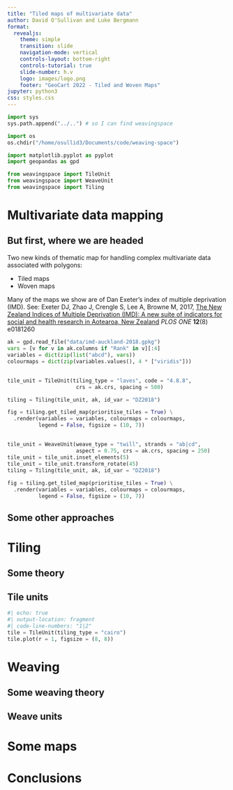 ```yaml
---
title: "Tiled maps of multivariate data"
author: David O'Sullivan and Luke Bergmann
format: 
  revealjs:
    theme: simple
    transition: slide
    navigation-mode: vertical
    controls-layout: bottom-right
    controls-tutorial: true
    slide-number: h.v
    logo: images/logo.png
    footer: "GeoCart 2022 - Tiled and Woven Maps"
jupyter: python3
css: styles.css
---
```


```python
import sys
sys.path.append("../..") # so I can find weavingspace

import os
os.chdir("/home/osullid3/Documents/code/weaving-space")

import matplotlib.pyplot as pyplot
import geopandas as gpd

from weavingspace import TileUnit
from weavingspace import WeaveUnit
from weavingspace import Tiling
```

# Multivariate data mapping

## But first, where we are headed
Two new kinds of thematic map for handling complex multivariate data associated with polygons:

+ Tiled maps
+ Woven maps

::: aside
Many of the maps we show are of Dan Exeter's index of multiple deprivation (IMD). See: Exeter DJ, Zhao J, Crengle S, Lee A, Browne M, 2017, [The New Zealand Indices of Multiple Deprivation (IMD): A new suite of indicators for social and health research in Aotearoa, New Zealand](https://dx.plos.org/10.1371/journal.pone.0181260) _PLOS ONE_ **12**(8) e0181260
:::

```python
ak = gpd.read_file("data/imd-auckland-2018.gpkg")
vars = [v for v in ak.columns if "Rank" in v][:4]
variables = dict(zip(list("abcd"), vars))
colourmaps = dict(zip(variables.values(), 4 * ["viridis"]))
```

## {transition="slide-in none-out"}

```python
tile_unit = TileUnit(tiling_type = "laves", code = "4.8.8",
                      crs = ak.crs, spacing = 500)

tiling = Tiling(tile_unit, ak, id_var = "DZ2018")

fig = tiling.get_tiled_map(prioritise_tiles = True) \
  .render(variables = variables, colourmaps = colourmaps,
          legend = False, figsize = (10, 7))
```

## {transition="none-in slide-out"}

```python
tile_unit = WeaveUnit(weave_type = "twill", strands = "ab|cd",
                      aspect = 0.75, crs = ak.crs, spacing = 250)
tile_unit = tile_unit.inset_elements(5)
tile_unit = tile_unit.transform_rotate(45)
tiling = Tiling(tile_unit, ak, id_var = "DZ2018")

fig = tiling.get_tiled_map(prioritise_tiles = True) \
  .render(variables = variables, colourmaps = colourmaps,
          legend = False, figsize = (10, 7))
```

## Some other approaches

# Tiling

## Some theory

## Tile units

```python
#| echo: true
#| output-location: fragment
#| code-line-numbers: "1|2"
tile = TileUnit(tiling_type = "cairo")
tile.plot(r = 1, figsize = (8, 8))
```

# Weaving

## Some weaving theory

## Weave units

# Some maps

# Conclusions
